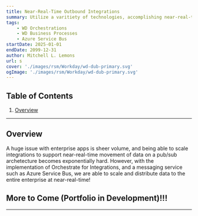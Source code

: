 ```yaml
---
title: Near-Real-Time Outbound Integrations
summary: Utilize a varitiety of technologies, accomplishing near-real-time outbound integrations at enterprise scale.
tags:
    - WD Orchestrations
    - WD Business Processes
    - Azure Service Bus
startDate: 2025-01-01
endDate: 2099-12-31
author: Mitchell L. Lemons
url: s
cover: './images/rsm/Workday/wd-dub-primary.svg'
ogImage: './images/rsm/Workday/wd-dub-primary.svg'
---
```


## Table of Contents
1. [Overview](#overview)

---


## Overview
A huge issue with enterprise apps is sheer volume, and being able to scale integrations to support near-real-time movement of data on a pub/sub archetecture becomes exponentially hard. 
However, with the implementation of Orchestrate for Integrations, and a messaging service such as Azure Service Bus, we are able to scale and distribute data to the entire enterprise at near-real-time!

## More to Come (Portfolio in Development)!!!

---